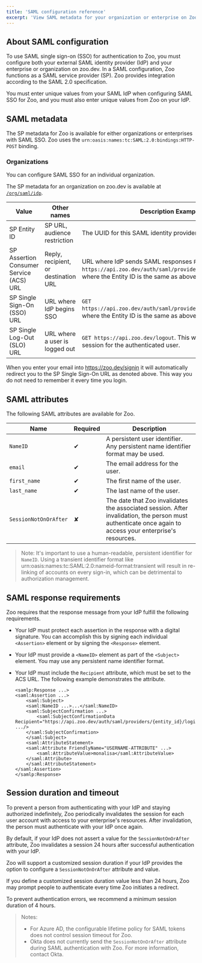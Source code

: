 ```yaml
---
title: 'SAML configuration reference'
excerpt: 'View SAML metadata for your organization or enterprise on Zoo, and you can learn more about available SAML attributes and response requirements.'
---
```


## About SAML configuration

To use SAML single sign-on (SSO) for authentication to Zoo, you must configure
both your external SAML identity provider (IdP) and your enterprise or
organization on zoo.dev. In a SAML configuration, Zoo functions as a SAML service
provider (SP). Zoo provides integration according to the SAML 2.0 specification.

You must enter unique values from your SAML IdP when configuring SAML SSO for 
Zoo, and you must also enter unique values from Zoo on your IdP.  

## SAML metadata

The SP metadata for Zoo is available for either organizations or enterprises
with SAML SSO. Zoo uses the `urn:oasis:names:tc:SAML:2.0:bindings:HTTP-POST` binding.

### Organizations

You can configure SAML SSO for an individual organization. 

The SP metadata for an organization on zoo.dev is available at
[`/org/saml/idp`](https://zoo.dev/docs/api/orgs/get-the-saml-identity-provider).

| Value | Other names | Description	Example |
|-------|-------------|---------------------|
| SP Entity ID | SP URL, audience restriction | The UUID for this SAML identity provider |
| SP Assertion Consumer Service (ACS) URL |	Reply, recipient, or destination URL |	URL where IdP sends SAML responses	`POST https://api.zoo.dev/auth/saml/providers/{entity_id}/login`, where the Entity ID is the same as above |
| SP Single Sign-On (SSO) URL	|	URL where IdP begins SSO |	`GET https://api.zoo.dev/auth/saml/providers/{entity_id}/login`, where the Entity ID is the same as above |
| SP Single Log-Out (SLO) URL | URL where a user is logged out | `GET https://api.zoo.dev/logout`. This will expire the current session for the authenticated user. |


When you enter your email into https://zoo.dev/signin it will automatically
redirect you to the SP Single Sign-On URL as denoted above. This way you do not
need to remember it every time you login.

## SAML attributes

The following SAML attributes are available for Zoo.


| Name |	Required |	Description |
|------|-----------|---------------|
| `NameID`| ✔		|	A persistent user identifier. Any persistent name identifier format may be used. |
| `email`	|	✔		| The email address for the user. | 
| `first_name` | ✔	| The first name of the user. | 
| `last_name` | ✔	 | The last name of the user. |
| `SessionNotOnOrAfter` | ✘ |		The date that Zoo invalidates the associated session. After invalidation, the person must authenticate once again to access your enterprise's resources. |

> Note: It's important to use a human-readable, persistent identifier for `NameID`. Using a transient identifier format like urn:oasis:names:tc:SAML:2.0:nameid-format:transient will result in re-linking of accounts on every sign-in, which can be detrimental to authorization management. 

## SAML response requirements

Zoo requires that the response message from your IdP fulfill the following requirements.

- Your IdP must protect each assertion in the response with a digital signature. You can accomplish this by signing each individual `<Assertion>` element or by
  signing the `<Response>` element.
- Your IdP must provide a `<NameID>` element as part of the `<Subject>` element. 
  You may use any persistent name identifier format.
- Your IdP must include the `Recipient` attribute, which must be set to the ACS URL. The following example demonstrates the attribute.

    ```
    <samlp:Response ...>
    <saml:Assertion ...>
        <saml:Subject>
        <saml:NameID ...>...</saml:NameID>
        <saml:SubjectConfirmation ...>
            <saml:SubjectConfirmationData Recipient="https://api.zoo.dev/auth/saml/providers/{entity_id}/login" .../>
        </saml:SubjectConfirmation>
        </saml:Subject>
        <saml:AttributeStatement>
        <saml:Attribute FriendlyName="USERNAME-ATTRIBUTE" ...>
            <saml:AttributeValue>monalisa</saml:AttributeValue>
        </saml:Attribute>
        </saml:AttributeStatement>
    </saml:Assertion>
    </samlp:Response>
    ```



## Session duration and timeout

To prevent a person from authenticating with your IdP and staying authorized 
indefinitely, Zoo periodically invalidates the session for each user account 
with access to your enterprise's resources. After invalidation, the person must 
authenticate with your IdP once again.

By default, if your IdP does not assert a value for the `SessionNotOnOrAfter` 
attribute, Zoo invalidates a session 24 hours after successful authentication
with your IdP.

Zoo will support a customized session duration if your IdP
provides the option to configure a `SessionNotOnOrAfter` attribute and value.

If you define a customized session duration value less than 24 hours,
Zoo may prompt people to authenticate every time Zoo
initiates a redirect.

To prevent authentication errors, we recommend a minimum session duration 
of 4 hours. 

> Notes:
>
> - For Azure AD, the configurable lifetime policy for SAML tokens does not control
>   session timeout for Zoo.
> - Okta does not currently send the `SessionNotOnOrAfter` attribute during 
>   SAML authentication with Zoo. For more information, contact Okta.
